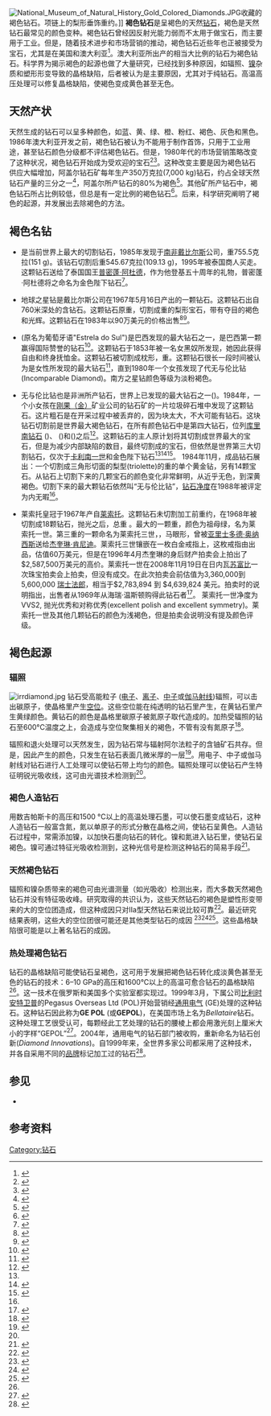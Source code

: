 [[File:National_Museum_of_Natural_History_Gold_Colored_Diamonds.JPG|thumb]]收藏的褐色钻石。项链上的梨形垂饰重约{{convert|67|carat|g}}。]]
'''褐色钻石'''是呈褐色的天然[[钻石|钻石]]，褐色是天然钻石最常见的颜色变种。褐色钻石曾经因反射光能力弱而不太用于做宝石，而主要用于工业。但是，随着技术进步和市场营销的推动，褐色钻石近些年也正被接受为宝石，尤其是在美国和澳大利亚<ref name=c1>{{cite journal|doi=10.1016/S0925-9635(00)00249-1|title=Colour changes produced in natural brown diamonds by high-pressure, high-temperature treatment|year=2000|author=Collins, A|journal=Diamond and Related Materials|volume=9|pages=113|issue=2|bibcode = 2000DRM.....9..113C |last2=Kanda|first2=Hisao|last3=Kitawaki|first3=Hiroshi}}</ref>。澳大利亚所出产的相当大比例的钻石为褐色钻石。科学界为揭示褐色的起源也做了大量研究，已经找到多种原因，如辐照、[[镍|镍]]杂质和塑形形变导致的晶格缺陷，后者被认为是主要原因，尤其对于纯钻石。高温高压处理可以修复晶格缺陷，使褐色变成黄色甚至无色。

==天然产状==
天然生成的钻石可以呈多种颜色，如蓝、黄、绿、橙、粉红、褐色、灰色和黑色。1986年澳大利亚{{link-en|阿盖尔钻石矿|Argyle diamond mine}}开发之前，褐色钻石被认为不能用于制作首饰，只用于工业用途，甚至钻石颜色分级都不评估褐色钻石。但是，1980年代的市场营销策略改变了这种状况，褐色钻石开始成为受欢迎的宝石<ref>{{cite book|url=http://books.google.com/?id=_WI86J88ydAC&pg=PA34|page=34|title=The nature of diamonds|author=Harlow, George E. |publisher=Cambridge University Press|year=1998|isbn=0-521-62935-7}}</ref><ref>{{cite book|url=http://books.google.com/?id=zNicdkuulE4C&pg=PA416|page=416|title=Industrial minerals & rocks|author=Kogel, Jessica Elzea |publisher= Society for Mining, Metallurgy, and Exploration (U.S.)|year=2006|isbn=0-87335-233-5}}</ref>。这种改变主要是因为褐色钻石供应大幅增加，阿盖尔钻石矿每年生产350万克拉(7,000 kg)钻石，约占全球天然钻石产量的三分之一<ref>{{cite web|accessdate=2009-08-04|url=http://www.costellos.com.au/diamonds/industry.html|title=The Australian Diamond Industry|deadurl=yes|archiveurl=https://web.archive.org/web/20090716170624/http://www.costellos.com.au/diamonds/industry.html|archivedate=2009-07-16}}</ref>，阿盖尔所产钻石的80%为褐色<ref>{{cite book|url=http://books.google.com/?id=068-M3xrDSQC&pg=PT158|page=158|title=Diamond deposits: origin, exploration, and history of discovery|isbn=978-0-87335-213-0|author1=Erlich, Edward|author2=Dan Hausel, W|date=November 2002}}</ref>。其他矿所产钻石中，褐色钻石所占比例较低，但总是有一定比例的褐色钻石<ref>{{cite journal|doi=10.1016/S0016-7037(97)00199-3|title=Carbon isotope ratios, nitrogen content and aggregation state, and inclusion chemistry of diamonds from Jwaneng, Botswana|url=https://archive.org/details/sim_geochimica-et-cosmochimica-acta_1997-09_61_18/page/3993|year=1997|author=Deines, P|journal=Geochimica et Cosmochimica Acta|volume=61|pages=3993|bibcode=1997GeCoA..61.3993D|issue=18|last2=Harris|first2=J.W.|last3=Gurney|first3=J.J.}}</ref>。后来，科学研究阐明了褐色的起源，并发展出去除褐色的方法。

==褐色名钻==
*{{link-en|金色陛下钻石|Golden Jubilee Diamond}}是当前世界上最大的切割钻石，1985年发现于[[南非|南非]][[戴比尔斯|戴比尔斯]]公司{{link-en|第一钻石矿|Premier mine}}，重755.5克拉(151 g)。该钻石切割后重545.67克拉(109.13 g)，1995年被泰国商人买走。这颗钻石送给了泰国国王[[普密蓬·阿杜德|普密蓬·阿杜德]]，作为他登基五十周年的礼物，普密蓬·阿杜德将之命名为金色陛下钻石<ref>{{cite web|url=http://www.24hgold.com/english/news-gold-silver-the-golden-jubilee.aspx?contributor=Famous+diamonds&article=2009725994G10020&redirect=False|title=The Golden Jubilee|accessdate=2009-08-03|archive-date=2011-05-05|archive-url=https://web.archive.org/web/20110505221903/http://www.24hgold.com/english/news-gold-silver-the-golden-jubilee.aspx?article=2009725994G10020&redirect=false&contributor=Famous+diamonds|dead-url=no}}</ref>。

*地球之星钻是戴比尔斯公司{{link-en|亚格斯丰坦矿|Jagersfontein Mine}}在1967年5月16日产出的一颗钻石。这颗钻石出自760米深处的含钻石{{link-en|火山管|Volcanic pipe}}。这颗钻石原重{{convert|248.9|carat|g}}，切割成重{{convert|111.59|carat|g}}的梨形宝石，带有夺目的褐色和光辉。这颗钻石在1983年以90万美元的价格出售<ref>{{cite web|title =The Earth Star – Famous Diamond|work =attributed to; Famous Diamonds by Ian Balfour and Diamonds – Famous, Notable and Unique by GIA|publisher =Diamond Articles|url =http://www.diamondarticles.com/articles/famous-diamonds/earth-star-diamond.php|accessdate =2009-08-03|deadurl =yes|archiveurl =https://web.archive.org/web/20090708103247/http://www.diamondarticles.com/articles/famous-diamonds/earth-star-diamond.php|archivedate =2009-07-08}}</ref><ref>{{cite web|title =Earth Star Diamond|publisher =Internet Stones.com|year =2006|url =http://www.internetstones.com/earth-star-diamond-famous-jewelry.html|accessdate =2009-08-04|archive-date =2009-06-25|archive-url =https://web.archive.org/web/20090625125148/http://www.internetstones.com/earth-star-diamond-famous-jewelry.html|dead-url =no}}</ref>。

*{{link-en|南方之星钻|Star of the South}} (原名为葡萄牙语"Estrela do Sul")是巴西发现的最大钻石之一，是巴西第一颗赢得国际赞誉的钻石<ref>{{cite web|accessdate=2009-08-04|url=http://www.internetstones.com/star-of-the-south-diamond-famous-jewelry.html|title=Star of the South Diamond-Famous Diamonds|archive-date=2019-09-03|archive-url=https://web.archive.org/web/20190903111623/https://www.internetstones.com/star-of-the-south-diamond-famous-jewelry.html|dead-url=no}}</ref>。这颗钻石于1853年被一名女黑奴所发现，她因此获得自由和终身抚恤金。这颗钻石被切割成枕形，重{{convert|128.48|carat|g}}。这颗钻石很长一段时间被认为是女性所发现的最大钻石<ref>{{cite book|url=http://books.google.com/?id=2K8rVeAhlZsC&pg=PA108|page=108|title=The Book of Diamonds|author=Dickinson, Joan Y. |publisher=Courier Dover Publications|year=2001|isbn=0-486-41816-2}}</ref>，直到1980年一个女孩发现了代无与伦比钻 (Incomparable Diamond)。南方之星钻颜色等级为淡粉褐色。

*无与伦比钻也是非洲所产钻石，世界上已发现的最大钻石之一({{convert|890|carat|g}})。1984年，一个小女孩在[[刚果（金）|刚果（金）]]{{link-en|MIBA|Societé minière de Bakwanga}}矿业公司的钻石矿的一片垃圾碎石堆中发现了这颗钻石。这片粗石是在开采过程中被丢弃的，因为块太大，不大可能有钻石。这块钻石切割前是世界最大褐色钻石，在所有颜色钻石中是第四大钻石，位列[[库里南钻石|库里南钻石]] ({{convert|3106.75|carat|g}})、{{link-en|埃克塞尔西奥|Excelsior Diamond}} ({{convert|995|carat|g}})和{{link-en|塞拉里昂之星钻|Star of Sierra Leone}}({{convert|968.9|carat|g}})之后<ref name=size1>{{cite web|url=http://www.internetstones.com/incomparable-diamond-famous-jewelry.html|accessdate=2009-08-03|title=Incomparable Diamond|archive-date=2009-10-29|archive-url=https://web.archive.org/web/20091029165101/http://www.internetstones.com/incomparable-diamond-famous-jewelry.html|dead-url=no}}</ref>。这颗钻石的主人原计划将其切割成世界最大的宝石，但是为减少内部缺陷的数目，最终切割成{{convert|407.5|carat|g}}的宝石，但依然是世界第三大切割钻石，仅次于[[卡利南钻石|卡利南一世]]和金色陛下钻石<ref name=size1/><ref name=tripod>{{cite web|title=The World of Famous Diamonds and Other Gems|url=http://famousdiamonds.tripod.com/incomparablediamond.html|accessdate=2009-08-03|archive-date=2009-03-28|archive-url=https://web.archive.org/web/20090328010008/http://famousdiamonds.tripod.com/incomparablediamond.html|dead-url=no}}</ref><ref>{{cite book|url=http://books.google.com/?id=IVgU0icm948C&pg=PA68|page=68|title=Jewelrymaking through history|author=Hesse, Rayner W. |publisher=Greenwood Publishing Group|year= 2007|isbn=0-313-33507-9}}</ref>。<!--The stone was cut by a team led by Marvin Samuels, who co-owned the stone along with Donald Zale of [[Zales|Zales Jewellers]] and Louis Glick.-->1984年11月，成品钻石展出：一个切割成三角形切面的梨型(triolette)的重{{convert|407.48|carat|g}}的单个黄金钻，另有14颗宝石。从钻石上切割下来的几颗宝石的颜色变化非常鲜明，从近乎无色，到深黄褐色。切割下来的最大颗钻石依然叫“无与伦比钻”，[[钻石净度|钻石净度]]在1988年被{{link-en|美国宝石学会|Gemological Institute of America}}评定为内无暇<ref name=tripod/>。

*莱索托皇冠于1967年产自[[莱索托|莱索托]]{{link-en|莱辛钻石矿|Letseng diamond mine}}。这颗钻石未切割加工前重约{{convert|601|carat|g}}，在1968年被切割成18颗钻石，抛光之后，总重 {{convert|252.40|carat|g}}。最大的一颗重{{convert|71.73|carat|g}}，颜色为祖母绿，名为莱索托一世。第三重的一颗命名为莱索托三世，{{convert|40.42|carat|g}}，马眼形，曾被[[亚里士多德·奥纳西斯|亚里士多德·奥纳西斯]]送给[[杰奎琳·肯尼迪|杰奎琳·肯尼迪]]。莱索托三世镶嵌在一枚白金戒指上，这枚戒指由{{link-en|海瑞·温斯顿|Harry Winston}}出品，估值60万美元，但是在1996年4月杰奎琳的身后财产拍卖会上拍出了$2,587,500万美元的高价。莱索托一世在2008年11月19日在日内瓦[[苏富比|苏富比]]一次珠宝拍卖会上拍卖，但没有成交。在此次拍卖会前估值为3,360,000到5,600,000 [[瑞士法郎|瑞士法郎]]，相当于$2,783,894 到 $4,639,824 美元。拍卖时的说明指出，出售者从1969年从海瑞·温斯顿购得此钻石者<ref>{{cite web|accessdate=2009-08-04|url=http://www.sothebys.com/app/live/lot/LotDetail.jsp?lot_id=159503904|title=Lot 430. Property of a lady of title – The Lesotho I diamond, Harry Winston}}</ref>。 莱索托一世净度为VVS2, 抛光优秀和对称优秀(excellent polish and excellent symmetry)。莱索托一世及其他几颗钻石的颜色为浅褐色，但是拍卖会说明没有提及颜色评级。

==褐色起源==

===辐照===
<!-- Deleted image removed: [[Image:Fancy_colors.jpg|thumb]] -->
[[Image:irrdiamond.jpg|thumb]]
钻石受高能粒子 ([[电子|电子]]、[[离子|离子]]、[[中子|中子]]或[[伽马射线|伽马射线]])辐照，可以击出碳原子，使晶格里产生[[晶体缺陷|空位]]。这些空位能在纯透明的钻石里产生{{link-en|色心|F-Center}}，在黄钻石里产生黄绿颜色。黄钻石的颜色是晶格里碳原子被氮原子取代造成的。加热受辐照的钻石至600°C温度之上，会造成与空位聚集相关的褐色，不管有没有氮原子<ref name=walker>{{cite journal| author= Walker, J. |title =Optical absorption and luminescence in diamond| doi= 10.1088/0034-4885/42/10/001 |journal = Rep. Prog. Phys. |volume = 42 |year =1979|page = 1605| issue= 10 | bibcode=1979RPPh...42.1605W}}</ref>。

辐照和退火处理可以天然发生，因为钻石常与辐射阿尔法粒子的含铀矿石共存。但是，因此产生的颜色，只发生在钻石表面几微米厚的一层<ref>{{cite journal|journal=Ind. Diam.Rev |volume=6|year=1993|page=334|DUPLICATE_title=|author= Kaneko, K. |author2=Lang, A.R. |title=CL and optical micro-topographic studies of Argyle diamonds}}</ref>。用电子、中子或伽马射线对钻石进行人工处理可以使钻石带上均匀的颜色。辐照处理可以使钻石产生特征明锐光吸收线，这可由光谱技术检测到<ref name=walker/>。

===褐色人造钻石===
用数吉帕斯卡的高压和1500 °C以上的高温处理石墨，可以使石墨变成钻石，这种人造钻石一般富含氮，氮以单原子的形式分散在晶格之间，使钻石呈黄色。人造钻石过程中，常需添加镍，以加快石墨向钻石的转化。镍和氮进入钻石里，使钻石呈褐色。镍可通过特征光吸收检测到，这种光信号是检测这种钻石的简易手段<ref>{{cite journal|url=http://www.scielo.br/scielo.php?script=sci_arttext&pid=S0103-97332000000300003&tlng=en&lng=en&nrm=iso|doi=10.1590/S0103-97332000000300003|title=Large diamonds grown at high pressure conditions|year=2000|author=Kanda, H.|journal=Brazilian Journal of Physics|volume=30|issue=3|pages=482|bibcode=2000BrJPh..30..482K|access-date=2015-06-28|archive-date=2016-12-24|archive-url=https://web.archive.org/web/20161224233011/http://www.scielo.br/scielo.php?script=sci_arttext&pid=S0103-97332000000300003&tlng=en&lng=en&nrm=iso|dead-url=no}}</ref>。

===天然褐色钻石===
辐照和镍杂质带来的褐色可由光谱测量（如光吸收）检测出来，而大多数天然褐色钻石并没有特征吸收峰。研究取得的共识认为，这些天然钻石的褐色是塑性形变带来的大的空位团造成，但这种成因只对IIa型天然钻石来说比较可靠<ref>{{cite journal|last=Mäki|first=Jussi-Matti.|title=Properties of optically active vacancy clusters in type IIa diamond|journal=Journal of Physics: Condensed Matter|year=2009|volume=21|issue=36|pages=364216|doi=10.1088/0953-8984/21/36/364216|bibcode = 2009JPCM...21J4216M |last2=Tuomisto|first2=F|last3=Kelly|first3=C J|last4=Fisher|first4=D|last5=Martineau|first5=P M}}</ref>。最近研究结果表明，这些大的空位团很可能还是其他类型钻石的成因 <ref>{{cite journal|doi=10.1063/1.1866501|title=High-temperature annealing of optical centers in type-I diamond|year=2005|author=Collins, A.T.|journal=Journal of Applied Physics|volume=97|issue=8|pages=083517|last2=Connor|first2=A.|last3=Ly|first3=C-H.|last4=Shareef|first4=A. |last5=Spear|first5=P.M.|bibcode=2005JAP....97h3517C}}</ref><ref>{{cite journal|doi=10.1016/j.diamond.2008.11.027|title=Dislocations, vacancies and the brown colour of CVD and natural diamond|year=2009|author=Jones, R.|journal=Diamond and Related Materials|volume=18|pages=820|issue=5–8|bibcode = 2009DRM....18..820J }}</ref><ref>{{cite journal|doi=10.1103/PhysRevB.73.125203|title=Origin of brown coloration in diamond|year=2006|author=Hounsome, L. S.|journal=Physical Review B|volume=73|pages=125203|last2=Jones|first2=R.|last3=Martineau|first3=P.|last4=Fisher|first4=D.|last5=Shaw|first5=M.|last6=Briddon|first6=P.|last7=Öberg|first7=S.|issue=12|bibcode=2006PhRvB..73l5203H}}</ref>。这些晶格缺陷很可能是以上著名钻石的成因。

===热处理褐色钻石===
钻石的晶格缺陷可能使钻石呈褐色，这可用于发展把褐色钻石转化成淡黄色甚至无色的钻石的技术：6–10 GPa的高压和1600℃以上的高温可愈合钻石的晶格缺陷<ref name=c1/>。这一技术在俄罗斯和美国多个实验室都实现过。1999年3月，{{link-en|卡普兰国际|Lazare Kaplan International}}下属公司[[比利时|比利时]][[安特卫普|安特卫普]]的Pegasus Overseas Ltd (POL)开始营销经[[通用电气|通用电气]] (GE)处理的这种钻石。这种钻石因此称为'''GE POL''' (或'''GEPOL''')，在美国市场上名为''Bellataire''钻石。这种处理工艺很受认可，每颗经此工艺处理的钻石的腰棱上都会用激光刻上厘米大小的字样“GEPOL”<ref>{{cite book|url=http://books.google.com/?id=t-OQO3Wk-JsC&pg=PA162|page=162|title=Gemmology|author=Read, Peter G. |publisher=Butterworth-Heinemann|year=2005|isbn=0-7506-6449-5}}</ref>。2004年，通用电气的钻石部门被{{link-en|利特尔约翰公司|Littlejohn & Co.}}收购，重新命名为钻石创新(''Diamond Innovations'')。自1999年来，全世界多家公司都采用了这种技术，并各自采用不同的[[品牌|品牌]]标记加工过的钻石<ref>{{cite book|page=102|url=http://books.google.com/?id=ZwcM5H-wHNoC&pg=PA102|title=Gems|author=O'Donoghue, Michael |publisher=Butterworth-Heinemann|year= 2006|isbn=0-7506-5856-8}}</ref>。

==参见==
*{{link-en|钻石列表|List of diamonds}}

==参考资料==
{{reflist|30em}}

{{DEFAULTSORT:Brown Diamonds}}
[[Category:钻石|Category:钻石]]